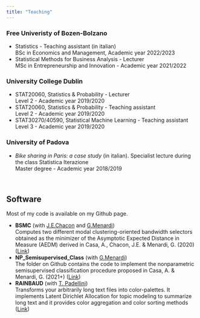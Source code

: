 ```yaml
---
title: "Teaching"
---
```


### Free Univeristy of Bozen-Bolzano
* Statistics - Teaching assistant (in italian) <br>
BSc in Economics and Management, Academic year 2022/2023
* Statistical Methods for Business Analysis - Lecturer <br>
MSc in Entrepreneurship and Innovation - Academic year 2021/2022

### University College Dublin 
* STAT20060, Statistics & Probability - Lecturer  <br>
Level 2 - Academic year 2019/2020
* STAT20060, Statistics & Probability - Teaching assistant <br> 
Level 2 - Academic year 2019/2020
* STAT30270/40590, Statistical Machine Learning - Teaching assistant <br>
Level 3 - Academic year 2019/2020


### University of Padova
* *Bike sharing in Paris: a case study* (in italian). Specialist lecture during the class Statistica Iterazione <br>
Master degree - Academic year 2018/2019

&nbsp;

## Software
Most of my code is available on my Github page.

* **BSMC** (with [J.E.Chacon](http://matematicas.unex.es/~jechacon/index_eng.htm) and [G.Menardi](https://homes.stat.unipd.it/giovannamenardi/)) <br>
Computes two different modal clustering-oriented bandwidth selectors obtained as the minimizer of the Asymptotic Expected Distance in Measure (AEDM) derived in Casa, A., Chacon, J.E. & Menardi, G. (2020) ([Link](https://github.com/AlessandroCasa/BsMc))
* **NP_Semisupervised_Class** (with [G.Menardi](https://homes.stat.unipd.it/giovannamenardi/)) <br>
The folder on Github contains the code to implement the nonparametric semisupervised classification procedure proposed in Casa, A. & Menardi, G. (2021+) ([Link](https://github.com/AlessandroCasa/NP_SemiSupervised_Class))
* **RAINBAUD** (with [T. Padellini](https://tulliapadellini.github.io/code/)) <br>
Transforms your arbitrarily long text files into color-palettes. It implements Latent Dirichlet Allocation for topic modeling to summarize long text and it provides color aggregation and color sorting methods ([Link](https://github.com/tulliapadellini/rainbaud))
